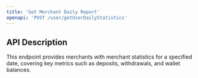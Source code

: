 ```yaml
---
title: 'Get Merchant Daily Report'
openapi: 'POST /user/getUserDailyStatistics'
---
```


## API Description

This endpoint provides merchants with merchant statistics for a specified date, covering key metrics such as deposits, withdrawals, and wallet balances.